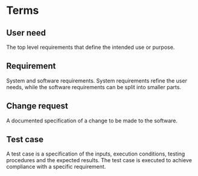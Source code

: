# Terms

## User need

The top level requirements that define the intended use or purpose.

## Requirement

System and software requirements. System requirements refine the user needs, while the software requirements can be split into smaller parts.

## Change request

A documented specification of a change to be made to the software.

## Test case

A test case is a specification of the inputs, execution conditions, testing procedures and the expected results. The test case is executed to achieve compliance with a specific requirement.
